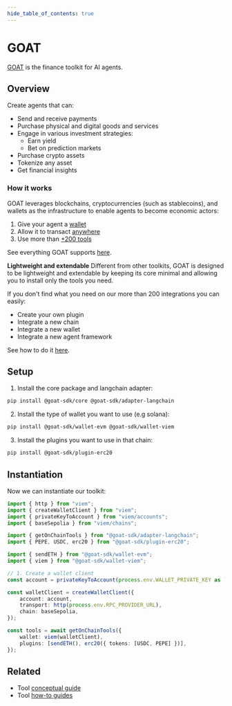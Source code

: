 ```yaml
---
hide_table_of_contents: true
---
```


# GOAT

[GOAT](https://github.com/goat-sdk/goat) is the finance toolkit for AI agents.

## Overview

Create agents that can:

- Send and receive payments
- Purchase physical and digital goods and services
- Engage in various investment strategies:
  - Earn yield
  - Bet on prediction markets
- Purchase crypto assets
- Tokenize any asset
- Get financial insights

### How it works
GOAT leverages blockchains, cryptocurrencies (such as stablecoins), and wallets as the infrastructure to enable agents to become economic actors:

1. Give your agent a [wallet](https://github.com/goat-sdk/goat/tree/main#chains-and-wallets)
2. Allow it to transact [anywhere](https://github.com/goat-sdk/goat/tree/main#chains-and-wallets)
3. Use more than [+200 tools](https://github.com/goat-sdk/goat/tree/main#tools)

See everything GOAT supports [here](https://github.com/goat-sdk/goat/tree/main#chains-and-wallets).

**Lightweight and extendable**
Different from other toolkits, GOAT is designed to be lightweight and extendable by keeping its core minimal and allowing you to install only the tools you need.

If you don't find what you need on our more than 200 integrations you can easily:

- Create your own plugin
- Integrate a new chain
- Integrate a new wallet
- Integrate a new agent framework

See how to do it [here](https://github.com/goat-sdk/goat/tree/main#-contributing).


## Setup

1. Install the core package and langchain adapter:

```bash
pip install @goat-sdk/core @goat-sdk/adapter-langchain
```

2. Install the type of wallet you want to use (e.g solana):

```bash
pip install @goat-sdk/wallet-evm @goat-sdk/wallet-viem
```

3. Install the plugins you want to use in that chain:

```bash
pip install @goat-sdk/plugin-erc20
```

## Instantiation

Now we can instantiate our toolkit:

```typescript
import { http } from "viem";
import { createWalletClient } from "viem";
import { privateKeyToAccount } from "viem/accounts";
import { baseSepolia } from "viem/chains";

import { getOnChainTools } from "@goat-sdk/adapter-langchain";
import { PEPE, USDC, erc20 } from "@goat-sdk/plugin-erc20";

import { sendETH } from "@goat-sdk/wallet-evm";
import { viem } from "@goat-sdk/wallet-viem";

// 1. Create a wallet client
const account = privateKeyToAccount(process.env.WALLET_PRIVATE_KEY as `0x${string}`);

const walletClient = createWalletClient({
    account: account,
    transport: http(process.env.RPC_PROVIDER_URL),
    chain: baseSepolia,
});

const tools = await getOnChainTools({
    wallet: viem(walletClient),
    plugins: [sendETH(), erc20({ tokens: [USDC, PEPE] })],
});
```


## Related

- Tool [conceptual guide](/docs/concepts/#tools)
- Tool [how-to guides](/docs/how_to/#tools)
